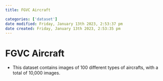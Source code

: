 ```yaml
---
title: FGVC Aircraft

categories: ['dataset']
date modified: Friday, January 13th 2023, 2:53:37 pm
date created: Friday, January 13th 2023, 2:53:35 pm
---
```


# FGVC Aircraft


- This dataset contains images of 100 different types of aircrafts, with a total of 10,000 images.



